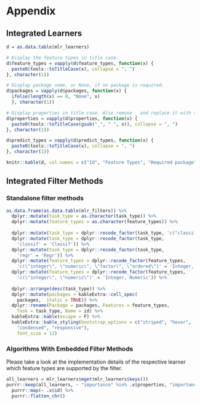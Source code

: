# Appendix {#appendix}

## Integrated Learners {#list-learners}

```r
d = as.data.table(mlr_learners)

# Display the feature types in title case.
d$feature_types = vapply(d$feature_types, function(x) {
  paste0(tools::toTitleCase(x), collapse = ", ")
}, character(1))

# Display package name, or None, if no package is required.
d$packages = vapply(d$packages, function(x) { 
  ifelse(length(x) == 0, "None", x)
  }, character(1))

# Display properties in title case. Also remove _ and replace it with space.
d$properties = vapply(d$properties, function(x) {
  paste0(tools::toTitleCase(gsub("_", " ", x)), collapse = ", ")
}, character(1))

d$predict_types = vapply(d$predict_types, function(x) {
  paste0(tools::toTitleCase(x), collapse = ", ")
}, character(1))

knitr::kable(d, col.names = c("Id", "Feature Types", "Required package", "Properties", "Predict Types"))
```
  
## Integrated Filter Methods {#list-filters}

### Standalone filter methods {#fs-filter-list}

```r
as.data.frame(as.data.table(mlr_filters)) %>% 
  dplyr::mutate(task_type = as.character(task_type)) %>%
  dplyr::mutate(feature_types = as.character(feature_types)) %>%
  
  dplyr::mutate(task_type = dplyr::recode_factor(task_type, 'c("classif", "regr")' = 'Classif & Regr')) %>% 
  dplyr::mutate(task_type = dplyr::recode_factor(task_type, 
    'classif' = 'Classif')) %>% 
  dplyr::mutate(task_type = dplyr::recode_factor(task_type, 
    'regr' = 'Regr')) %>% 
  dplyr::mutate(feature_types = dplyr::recode_factor(feature_types, 
    'c(\"integer\", \"numeric\", \"factor\", \"ordered\")' = 'Integer, Numeric, Factor, Ordered')) %>% 
  dplyr::mutate(feature_types = dplyr::recode_factor(feature_types, 
    'c(\"integer\", \"numeric\")' = 'Integer, Numeric')) %>%
  
  dplyr::arrange(desc(task_type)) %>%
  dplyr::mutate(packages = kableExtra::cell_spec(
    packages,  italic = TRUE)) %>%
  dplyr::rename(Package = packages, Features = feature_types,
    Task = task_type, Name = id) %>% 
  kableExtra::kable(escape = F) %>% 
  kableExtra::kable_styling(bootstrap_options = c("striped", "hover", 
    "condensed", "responsive"),
    font_size = 12)
```

### Algorithms With Embedded Filter Methods {#fs-filter-embedded-list}

Please take a look at the implementation details of the respective learner which feature types are supported by the filter.

```r
all_learners = mlr_learners$mget(mlr_learners$keys())
purrr::keep(all_learners, ~ "importance" %in% .x$properties, "importance") %>% 
  purrr::map(~ .x$id) %>% 
  purrr::flatten_chr()
```
